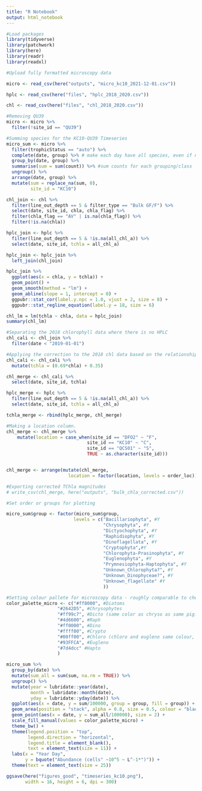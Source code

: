 ```yaml
---
title: "R Notebook"
output: html_notebook
---
```



```r
#Load packages
library(tidyverse)
library(patchwork)
library(here)
library(readr)
library(readxl)
```

```r
#Upload fully formatted microscopy data

micro <- read_csv(here("outputs", "micro_kc10_2021-12-01.csv"))

hplc <- read_csv(here("files", "hplc_2018_2020.csv"))

chl <- read_csv(here("files", "chl_2018_2020.csv"))
```

```r
#Removing QU39 
micro <- micro %>% 
  filter(!site_id == "QU39")
```

```r
#Summing species for the KC10-QU39 Timeseries
micro_sum <- micro %>%
  filter(trophicStatus == "auto") %>% 
  complete(date, group) %>% # make each day have all species, even if not observed (for joining)
  group_by(date, group) %>% 
  summarise(sum = sum(count)) %>% #sum counts for each grouping/class
  ungroup() %>% 
  arrange(date, group) %>% 
  mutate(sum = replace_na(sum, 0),
         site_id = "KC10")
```
```r
chl_join <- chl %>% 
  filter(line_out_depth == 5 & filter_type == "Bulk GF/F") %>% 
  select(date, site_id, chla, chla_flag) %>% 
  filter(chla_flag == "AV" | is.na(chla_flag)) %>% 
  filter(!is.na(chla))

hplc_join <- hplc %>% 
  filter(line_out_depth == 5 & !is.na(all_chl_a)) %>% 
  select(date, site_id, tchla = all_chl_a)

hplc_join <- hplc_join %>% 
  left_join(chl_join)

hplc_join %>% 
  ggplot(aes(x = chla, y = tchla)) + 
  geom_point() +
  geom_smooth(method = "lm") +
  geom_abline(slope = 1, intercept = 0) +
  ggpubr::stat_cor(label.y.npc = 1.0, vjust = 2, size = 8) +
  ggpubr::stat_regline_equation(label.y = 18, size = 6)

chl_lm = lm(tchla ~ chla, data = hplc_join) 
summary(chl_lm) 
```



```r
#Separating the 2018 chlorophyll data where there is no HPLC
chl_cali <- chl_join %>%
  filter(date < "2019-01-01")

#Applying the correction to the 2018 chl data based on the relationship between chl and HPLC TChla for 2019 and 2020. This relationship is plotted below.
chl_cali <- chl_cali %>% 
  mutate(tchla = (0.69*chla) + 0.35)

chl_merge <- chl_cali %>% 
  select(date, site_id, tchla)

hplc_merge <- hplc %>% 
  filter(line_out_depth == 5 & !is.na(all_chl_a)) %>% 
  select(date, site_id, tchla = all_chl_a)

tchla_merge <- rbind(hplc_merge, chl_merge)
```


```r
#Making a location column.
chl_merge <- chl_merge %>% 
    mutate(location = case_when(site_id == "DFO2" ~ "F",
                              site_id == "KC10" ~ "C",
                              site_id == "QCS01" ~ "S",
                              TRUE ~ as.character(site_id)))


chl_merge <- arrange(mutate(chl_merge,
                       location = factor(location, levels = order_loc)))

```

```r
#Exporting corrected TChla magnitudes
# write_csv(chl_merge, here("outputs", "bulk_chla_corrected.csv"))
```

```r
#Set order or groups for plotting

micro_sum$group <- factor(micro_sum$group,
                         levels = c("Bacillariophyta", #Y
                                    "Chrysophyta", #Y
                                    "Dictyochophyta", #Y
                                    "Raphidiophyta", #Y
                                    "Dinoflagellata", #Y
                                    "Cryptophyta",#Y
                                    "Chlorophyta-Prasinophyta", #Y 
                                    "Euglenophyta", #Y
                                    "Prymnesiophyta-Haptophyta", #Y 
                                    "Unknown_Chlorophyta?", #Y
                                    "Unknown_Dinophyceae?", #Y
                                    "Unknown_flagellate" #Y
                                    ))

```

```r
#Setting colour pallete for microscopy data - roughly comparable to chemtax data
color_palette_micro <- c("#ff8000", #Diatoms 
                   "#2642D5", #Chrysophytes
                   "#ff99c7", #Dicto (same color as chryso as same pig. group)
                   "#4d6600", #Raph
                   "#ff0000", #Dino
                   "#ffff00", #Crypto
                   "#00ff00", #Chloro (chloro and eugleno same colour, same pig. group)
                   "#93FFCA", #Eugleno
                   "#7d4dcc" #Hapto
                   )


```

```r

micro_sum %>% 
  group_by(date) %>% 
  mutate(sum_all = sum(sum, na.rm = TRUE)) %>%
  ungroup() %>% 
  mutate(year = lubridate::year(date),
         month = lubridate::month(date),
         yday = lubridate::yday(date)) %>% 
  ggplot(aes(x = date, y = sum/100000, group = group, fill = group)) + 
  geom_area(position = "stack", alpha = 0.8, size = 0.5, colour = "black") +
  geom_point(aes(x = date, y = sum_all/100000), size = 2) +
  scale_fill_manual(values = color_palette_micro) +
  theme_bw() +
  theme(legend.position = "top",
        legend.direction = "horizontal",
        legend.title = element_blank(),
        text = element_text(size = 11)) +
  labs(x = "Year Day",
       y = bquote("Abundance (cells" ~10^5 ~ L^-1*")")) +
  theme(text = element_text(size = 25)) 

ggsave(here("figures_good", "timeseries_kc10.png"),
       width = 16, height = 6, dpi = 300)

```






